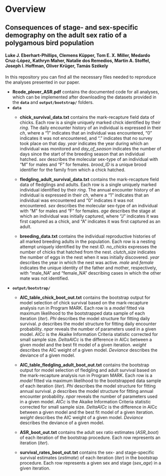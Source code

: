 # Overview
## Consequences of stage- and sex-specific demography on the adult sex ratio of a polygamous bird population
#### Luke J. Eberhart-Phillips, Clemens Küpper, Tom E. X. Miller, Medardo Cruz-López, Kathryn Maher, Natalie dos Remedios, Martin A. Stoffel, Joseph I. Hoffman, Oliver Krüger, Tamás Székely

In this repository you can find all the necessary files needed to reproduce the analyses presented in our paper.

* **Rcode_plover_ASR.pdf** contains the documented code for all analyses, which can be implemented after downloading the datasets provided in the **`data`** and **`output/bootstrap/`** folders.
* **`data`**
    - **chick_survival_data.txt** contains the mark-recapture field data of chicks. Each row is a single uniquely marked chick identified by their *ring*. The daily encounter history of an individual is expressed in their *ch*, where a "1" indicates that an individual was encountered, "0" indicates it was not encountered, and "." indicates that no survey took place on that day. *year* indicates the year during which an individual was monitored and *day_of_season* indicates the number of days since the start of the breeding season that an individual hatched. *sex* describes the molecular sex-type of an individual with "M" for males and "F" for females. *brood_ID* is a unique brood identifier for the family from which a chick hatched.

  - **fledgling_adult_survival_data.txt** contains the mark-recapture field data of fledglings and adults. Each row is a single uniquely marked individual identified by their *ring*. The annual encounter history of an individual is expressed in their *ch*, where a "1" indicates that an individual was encountered and "0" indicates it was not encountered. *sex* describes the molecular sex-type of an individual with "M" for males and "F" for females. *age* describes the stage at which an individual was initially captured, where "J" indicates it was first captured as a chick, and "A" indicates it was first captured as an adult.

  - **breeding_data.txt** contains the individual reproductive histories of all marked breeding adults in the population. Each row is a nesting attempt uniquely identified by the nest *ID*. *no_chicks* expresses the number of chicks that hatched from the nest. *clutch_size* indicates the number of eggs in the nest when it was initially discovered. *year* describes the year in which the nest was active. *male* and *female* indicates the unique identity of the father and mother, respectively, with "male_NA" and "female_NA" describing cases in which the other mate was not identified.

* **`output/bootstrap/`**
  - **AIC_table_chick_boot_out.txt** contains the bootstrap output for model selection of chick survival based on the mark-recapture analysis run in Program MARK. Each row is a *model* fitted via maximum likelihood to the bootstrapped data sample of each iteration (*iter*). *Phi* describes the model structure for fitting daily survival. *p* describes the model structure for fitting daily encounter probability. *npar* reveals the number of parameters used in a given model. *AICc* is the Akaike Information Criteria statistic corrected for small sample size. *DeltaAICc* is the difference in AICc between a given model and the best fit model of a given iteration. *weight* describes the AIC weight of a given model. *Deviance* describes the deviance of a given model.

  - **AIC_table_fledgling_adult_boot_out.txt** contains the bootstrap output for model selection of fledgling and adult survival based on the mark-recapture analysis run in Program MARK. Each row is a *model* fitted via maximum likelihood to the bootstrapped data sample of each iteration (*iter*). *Phi* describes the model structure for fitting annual survival. *p* describes the model structure for fitting annual encounter probability. *npar* reveals the number of parameters used in a given model. *AICc* is the Akaike Information Criteria statistic corrected for small sample size. *DeltaAICc* is the difference in AICc between a given model and the best fit model of a given iteration. *weight* describes the AIC weight of a given model. *Deviance* describes the deviance of a given model.

  - **ASR_boot_out.txt** contains the adult sex ratio estimates (*ASR_boot*) of each iteration of the bootstrap procedure. Each row represents an iteration (*iter*).

  - **survival_rates_boot_out.txt** contains the sex- and stage-specific survival estimates (*estimate*) of each iteration (*iter*) in the bootstrap procedure. Each row represents a given sex and stage (*sex_age*) in a given iteration.